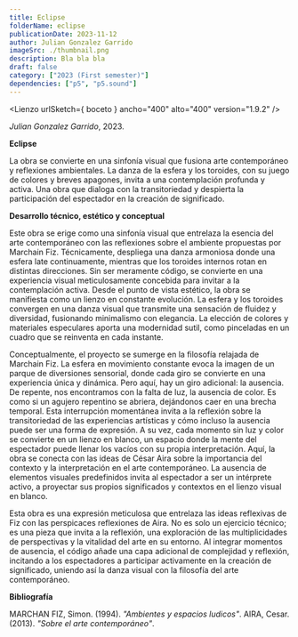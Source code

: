 ```yaml
---
title: Eclipse
folderName: eclipse
publicationDate: 2023-11-12
author: Julian Gonzalez Garrido
imageSrc: ./thumbnail.png
description: Bla bla bla
draft: false
category: ["2023 (First semester)"]
dependencies: ["p5", "p5.sound"]
---
```



<Lienzo urlSketch={ boceto } ancho="400" alto="400" version="1.9.2" />

_Julian Gonzalez Garrido_, 2023.

**Eclipse**

La obra se convierte en una sinfonía visual que fusiona arte contemporáneo y reflexiones ambientales. La danza de la esfera y los toroides, con su juego de colores y breves apagones, invita a una contemplación profunda y activa. Una obra que dialoga con la transitoriedad y despierta la participación del espectador en la creación de significado.

**Desarrollo técnico, estético y conceptual**


Este obra se erige como una sinfonía visual que entrelaza la esencia del arte contemporáneo con las reflexiones sobre el ambiente propuestas por Marchain Fiz. Técnicamente, despliega una danza armoniosa donde una esfera late continuamente, mientras que los toroides internos rotan en distintas direcciones. Sin ser meramente código, se convierte en una experiencia visual meticulosamente concebida para invitar a la contemplación activa.
Desde el punto de vista estético, la obra se manifiesta como un lienzo en constante evolución. La esfera y los toroides convergen en una danza visual que transmite una sensación de fluidez y diversidad, fusionando minimalismo con elegancia. La elección de colores y materiales especulares aporta una modernidad sutil, como pinceladas en un cuadro que se reinventa en cada instante.

Conceptualmente, el proyecto se sumerge en la filosofía relajada de Marchain Fiz. La esfera en movimiento constante evoca la imagen de un parque de diversiones sensorial, donde cada giro se convierte en una experiencia única y dinámica. Pero aquí, hay un giro adicional: la ausencia. De repente, nos encontramos con la falta de luz, la ausencia de color. Es como si un agujero repentino se abriera, dejándonos caer en una brecha temporal. Esta interrupción momentánea invita a la reflexión sobre la transitoriedad de las experiencias artísticas y cómo incluso la ausencia puede ser una forma de expresión.
A su vez, cada momento sin luz y color se convierte en un lienzo en blanco, un espacio donde la mente del espectador puede llenar los vacíos con su propia interpretación. Aquí, la obra se conecta con las ideas de César Aira sobre la importancia del contexto y la interpretación en el arte contemporáneo. La ausencia de elementos visuales predefinidos invita al espectador a ser un intérprete activo, a proyectar sus propios significados y contextos en el lienzo visual en blanco.

Esta obra es una expresión meticulosa que entrelaza las ideas reflexivas de Fiz con las perspicaces reflexiones de Aira. No es solo un ejercicio técnico; es una pieza que invita a la reflexión, una exploración de las multiplicidades de perspectivas y la vitalidad del arte en su entorno. Al integrar momentos de ausencia, el código añade una capa adicional de complejidad y reflexión, incitando a los espectadores a participar activamente en la creación de significado, uniendo así la danza visual con la filosofía del arte contemporáneo.


**Bibliografía**

MARCHAN FIZ, Simon. (1994). _"Ambientes y espacios ludicos"_.
AIRA, Cesar. (2013). _"Sobre el arte contemporáneo"_.